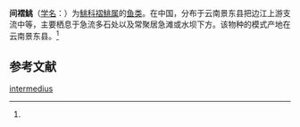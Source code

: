 {{Speciesbox
| name = 间褶鮡
| status = 
| status_system = 
| image = 
| genus = Pseudecheneis
| species = intermedius
| authority = (Chu, 1982)<ref name='id6655'>{{cite web| url =http://www.bioinfo.cn/db05/BjdwSpecies.php?action=view&id=6655| title =间褶鮡| work =《中国动物物种编目数据库》| publisher =中国科学院微生物研究所| author =中国科学院动物研究所| accessdate =2009-04-11| deadurl =yes| archiveurl =https://web.archive.org/web/20160305064814/http://www.bioinfo.cn/db05/BjdwSpecies.php?action=view&id=6655| archivedate =2016-03-05}}</ref>
}}

'''间褶鮡'''（[[学名|学名]]：{{lang|la|''Pseudecheneis intermedius''}}）为[[鮡科|鮡科]][[褶鮡属|褶鮡属]]的[[鱼类|鱼类]]。在中国，分布于云南景东县把边江上游支流中等，主要栖息于急流多石处以及常聚居急滩或水坝下方。该物种的模式产地在云南景东县。<ref name='id6655'/>

== 参考文献 ==
{{reflist}}

{{Wikispecies|Pseudecheneis intermedius}}
{{Taxonbar|from=Q5587817}}

[[Category:褶鮡属|intermedius]]


{{鯰形目小作品}}